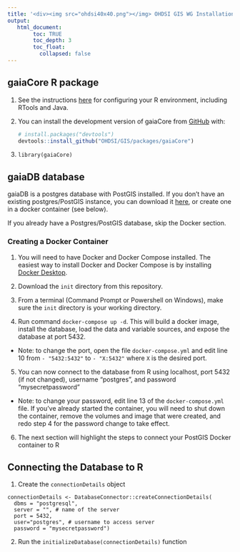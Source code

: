 ```yaml
---
title: '<div><img src="ohdsi40x40.png"></img> OHDSI GIS WG Installation</div>'
output:
   html_document:
        toc: TRUE
        toc_depth: 3
        toc_float:
          collapsed: false
---
```


## gaiaCore R package

1.  See the instructions [here](https://ohdsi.github.io/Hades/rSetup.html) for configuring your R environment, including RTools and Java.

2.  You can install the development version of gaiaCore from [GitHub](https://github.com/) with:

    ``` r
    # install.packages("devtools")
    devtools::install_github("OHDSI/GIS/packages/gaiaCore")
    ```
    
3. `library(gaiaCore)`

## gaiaDB database

gaiaDB is a postgres database with PostGIS installed. If you don't have an existing postgres/PostGIS instance, you can download it [here](https://www.postgresql.org/download/), or create one in a docker container (see below).

If you already have a Postgres/PostGIS database, skip the Docker section. 

### Creating a Docker Container

1. You will need to have Docker and Docker Compose installed. The easiest way to install Docker and Docker Compose is by installing [Docker Desktop]([url](https://docs.docker.com/desktop/)).

2. Download the `init` directory from this repository.

3. From a terminal (Command Prompt or Powershell on Windows), make sure the `init` directory is your working directory.

4. Run command `docker-compose up -d`. This will build a docker image, install the database, load the data and variable sources, and expose the database at port 5432.
- Note: to change the port, open the file `docker-compose.yml` and edit line 10 from `- "5432:5432"` to `- "X:5432"` where `X` is the desired port.

5. You can now connect to the database from R using localhost, port 5432 (if not changed), username "postgres", and password "mysecretpassword"
- Note: to change your password, edit line 13 of the `docker-compose.yml` file. If you've already started the container, you will need to shut down the container, remove the volumes and image that were created, and redo step 4 for the password change to take effect.

6. The next section will highlight the steps to connect your PostGIS Docker container to R

## Connecting the Database to R

1. Create the `connectionDetails` object

```
connectionDetails <- DatabaseConnector::createConnectionDetails(
  dbms = "postgresql",
  server = "", # name of the server
  port = 5432,
  user="postgres", # username to access server
  password = "mysecretpassword") 
```

2. Run the `initializeDatabase(connectionDetails)` function
